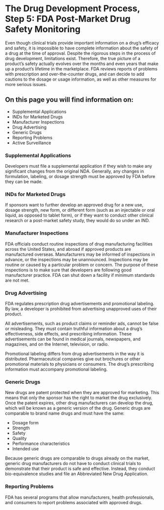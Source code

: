 ---
---

# The Drug Development Process, Step 5: FDA Post-Market Drug Safety Monitoring

Even though clinical trials provide important information on a drug’s efficacy and safety, it is impossible to have complete information about the safety of a drug at the time of approval. Despite the rigorous steps in the process of drug development, limitations exist. Therefore, the true picture of a product’s safety actually evolves over the months and even years that make up a product’s lifetime in the marketplace. FDA reviews reports of problems with prescription and over-the-counter drugs, and can decide to add cautions to the dosage or usage information, as well as other measures for more serious issues.

## On this page you will find information on:
- Supplemental Applications
- INDs for Marketed Drugs
- Manufacturer Inspections
- Drug Advertising
- Generic Drugs
- Reporting Problems
- Active Surveillance

### Supplemental Applications
Developers must file a supplemental application if they wish to make any significant changes from the original NDA. Generally, any changes in formulation, labeling, or dosage strength must be approved by FDA before they can be made.

### INDs for Marketed Drugs
If sponsors want to further develop an approved drug for a new use, dosage strength, new form, or different form (such as an injectable or oral liquid, as opposed to tablet form), or if they want to conduct other clinical research or a post-market safety study, they would do so under an IND.

### Manufacturer Inspections
FDA officials conduct routine inspections of drug manufacturing facilities across the United States, and abroad if approved products are manufactured overseas. Manufacturers may be informed of inspections in advance, or the inspections may be unannounced. Inspections may be routine or caused by a particular problem or concern. The purpose of these inspections is to make sure that developers are following good manufacturer practice. FDA can shut down a facility if minimum standards are not met.

### Drug Advertising
FDA regulates prescription drug advertisements and promotional labeling. By law, a developer is prohibited from advertising unapproved uses of their product.

All advertisements, such as product claims or reminder ads, cannot be false or misleading. They must contain truthful information about a drug’s effectiveness, side effects, and prescribing information. These advertisements can be found in medical journals, newspapers, and magazines, and on the Internet, television, or radio.

Promotional labeling differs from drug advertisements in the way it is distributed. Pharmaceutical companies give out brochures or other promotional materials to physicians or consumers. The drug’s prescribing information must accompany promotional labeling.

### Generic Drugs
New drugs are patent protected when they are approved for marketing. This means that only the sponsor has the right to market the drug exclusively. Once the patent expires, other drug manufacturers can develop the drug, which will be known as a generic version of the drug. Generic drugs are comparable to brand name drugs and must have the same:
- Dosage form
- Strength
- Safety
- Quality
- Performance characteristics
- Intended use

Because generic drugs are comparable to drugs already on the market, generic drug manufacturers do not have to conduct clinical trials to demonstrate that their product is safe and effective. Instead, they conduct bio-equivalence studies and file an Abbreviated New Drug Application.

### Reporting Problems
FDA has several programs that allow manufacturers, health professionals, and consumers to report problems associated with approved drugs.